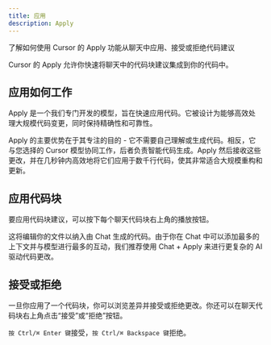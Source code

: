 ```yaml
---
title: 应用
description: Apply
---
```


了解如何使用 Cursor 的 Apply 功能从聊天中应用、接受或拒绝代码建议  

Cursor 的 Apply 允许你快速将聊天中的代码块建议集成到你的代码中。


## 应用如何工作

Apply 是一个我们专门开发的模型，旨在快速应用代码。它被设计为能够高效处理大规模代码变更，同时保持精确性和可靠性。

Apply 的主要优势在于其专注的目的 - 它不需要自己理解或生成代码。相反，它与您选择的 Cursor 模型协同工作，后者负责智能代码生成。Apply 然后接收这些更改，并在几秒钟内高效地将它们应用于数千行代码，使其非常适合大规模重构和更新。

## 应用代码块

要应用代码块建议，可以按下每个聊天代码块右上角的播放按钮。

这将编辑你的文件以纳入由 Chat 生成的代码。由于你在 Chat 中可以添加最多的上下文并与模型进行最多的互动，我们推荐使用 Chat + Apply 来进行更复杂的 AI 驱动代码更改。

## 接受或拒绝

一旦你应用了一个代码块，你可以浏览差异并接受或拒绝更改。你还可以在聊天代码块右上角点击“接受”或“拒绝”按钮。

`按 Ctrl/⌘ Enter 键`接受，`按 Ctrl/⌘ Backspace 键`拒绝。
 